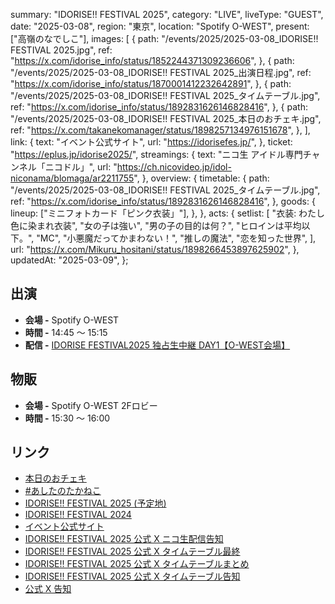   summary: "IDORISE!! FESTIVAL 2025",
  category: "LIVE",
  liveType: "GUEST",
  date: "2025-03-08",
  region: "東京",
  location: "Spotify O-WEST",
  present: ["高嶺のなでしこ"],
  images: [
    {
      path: "/events/2025/2025-03-08_IDORISE!! FESTIVAL 2025.jpg",
      ref: "https://x.com/idorise_info/status/1852244371309236606",
    },
    {
      path: "/events/2025/2025-03-08_IDORISE!! FESTIVAL 2025_出演日程.jpg",
      ref: "https://x.com/idorise_info/status/1870001412232642891",
    },
    {
      path: "/events/2025/2025-03-08_IDORISE!! FESTIVAL 2025_タイムテーブル.jpg",
      ref: "https://x.com/idorise_info/status/1892831626146828416",
    },
    {
      path: "/events/2025/2025-03-08_IDORISE!! FESTIVAL 2025_本日のおチェキ.jpg",
      ref: "https://x.com/takanekomanager/status/1898257134976151678",
    },
  ],
  link: {
    text: "イベント公式サイト",
    url: "https://idorisefes.jp/",
  },
  ticket: "https://eplus.jp/idorise2025/",
  streamings: {
    text: "ニコ生 アイドル専門チャンネル「ニコドル」",
    url: "https://ch.nicovideo.jp/idol-niconama/blomaga/ar2211755",
  },
  overview: {
    timetable: {
      path: "/events/2025/2025-03-08_IDORISE!! FESTIVAL 2025_タイムテーブル.jpg",
      ref: "https://x.com/idorise_info/status/1892831626146828416",
    },
    goods: {
      lineup: ["ミニフォトカード「ピンク衣装」"],
    },
  },
  acts: {
    setlist: [
      "衣装: わたし色に染まれ衣装",
      "女の子は強い",
      "男の子の目的は何？",
      "ヒロインは平均以下。",
      "MC",
      "小悪魔だってかまわない！",
      "推しの魔法",
      "恋を知った世界",
    ],
    url: "https://x.com/Mikuru_hositani/status/1898266453897625902",
  },
  updatedAt: "2025-03-09",
};

## 出演

- **会場 -** Spotify O-WEST
- **時間 -** 14:45 〜 15:15
- **配信 -** [IDORISE FESTIVAL2025 独占生中継 DAY1【O-WEST会場】](https://live.nicovideo.jp/watch/lv347131303#3:42:55)

## 物販

- **会場 -** Spotify O-WEST 2Fロビー
- **時間 -** 15:30 〜 16:00

## リンク

- [本日のおチェキ](https://x.com/takanekomanager/status/1898257134976151678)
- [#あしたのたかねこ](https://x.com/takanenofficial/status/1897967984800420187)
- [IDORISE!! FESTIVAL 2025 (予定地)](https://2025.idorisefes.jp/)
- [IDORISE!! FESTIVAL 2024](https://2024.idorisefes.jp/)
- [イベント公式サイト](https://idorisefes.jp/)
- [IDORISE!! FESTIVAL 2025 公式 X ニコ生配信告知](https://x.com/idorise_info/status/1895760929419350123)
- [IDORISE!! FESTIVAL 2025 公式 X タイムテーブル最終](https://x.com/idorise_info/status/1897181772687007768)
- [IDORISE!! FESTIVAL 2025 公式 X タイムテーブルまとめ](https://x.com/idorise_info/status/1895436192189186218)
- [IDORISE!! FESTIVAL 2025 公式 X タイムテーブル告知](https://x.com/idorise_info/status/1892831626146828416)
- [公式 X 告知](https://x.com/takanenofficial/status/1852553733986828532)
